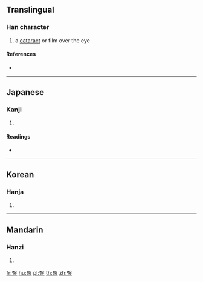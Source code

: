 {{character info/new}}
==Translingual==

===Han character===
{{Han char|rn=109|rad=目|as=11|sn=16|four=|canj=SEBU}}

# a [[cataract]] or film over the eye

====References====
* {{Han ref|kx=0815.320|dkj=23630|dj=1228.310|hdz=42510.010|uh=7796|ud=30614}}

----

==Japanese==

===Kanji===
{{ja-kanji|grade=|rs=目11}}

# {{defn|lang=ja|sort=目11}}

====Readings====
* {{ja-readings|on=[[えい]] (ei)|kun=}}

----

==Korean==

===Hanja===
{{ko-hanja|hangeul=예|eumhun=|rv=ye|mr=ye|y=yey}}

# {{defn|lang=ko|sort=目11}}

----

==Mandarin==

===Hanzi===
{{cmn-hanzi|pin=[[yì]] ([[yi4]])|wg=i<sup>4</sup>}}

# {{defn|lang=cmn|sort=目11}}

[[fr:瞖]]
[[hu:瞖]]
[[pl:瞖]]
[[th:瞖]]
[[zh:瞖]]